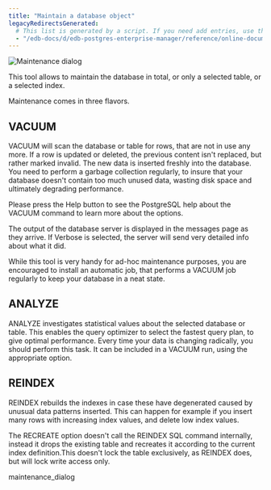 ```yaml
---
title: "Maintain a database object"
legacyRedirectsGenerated:
  # This list is generated by a script. If you need add entries, use the `legacyRedirects` key.
  - "/edb-docs/d/edb-postgres-enterprise-manager/reference/online-documentation/8.0/maintenance.html"
---
```


<div id="maintenance" class="registered_link"></div>

![Maintenance dialog](../../images/maintenance.png)

This tool allows to maintain the database in total, or only a selected table, or a selected index.

Maintenance comes in three flavors.

## VACUUM

VACUUM will scan the database or table for rows, that are not in use any more. If a row is updated or deleted, the previous content isn't replaced, but rather marked invalid. The new data is inserted freshly into the database. You need to perform a garbage collection regularly, to insure that your database doesn't contain too much unused data, wasting disk space and ultimately degrading performance.

Please press the Help button to see the PostgreSQL help about the VACUUM command to learn more about the options.

The output of the database server is displayed in the messages page as they arrive. If Verbose is selected, the server will send very detailed info about what it did.

While this tool is very handy for ad-hoc maintenance purposes, you are encouraged to install an automatic job, that performs a VACUUM job regularly to keep your database in a neat state.

## ANALYZE

ANALYZE investigates statistical values about the selected database or table. This enables the query optimizer to select the fastest query plan, to give optimal performance. Every time your data is changing radically, you should perform this task. It can be included in a VACUUM run, using the appropriate option.

## REINDEX

REINDEX rebuilds the indexes in case these have degenerated caused by unusual data patterns inserted. This can happen for example if you insert many rows with increasing index values, and delete low index values.

The RECREATE option doesn't call the REINDEX SQL command internally, instead it drops the existing table and recreates it according to the current index definition.This doesn't lock the table exclusively, as REINDEX does, but will lock write access only.

<div class="toctree">

maintenance_dialog

</div>
